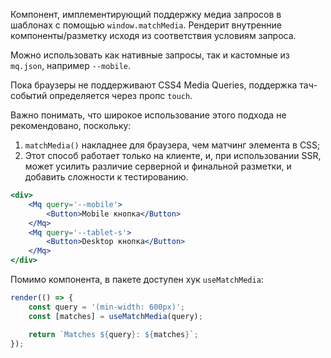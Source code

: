Компонент, имплементирующий поддержку медиа запросов в шаблонах с помощью `window.matchMedia`.
Рендерит внутренние компоненты/разметку исходя из соответствия условиям запроса.

Можно использовать как нативные запросы, так и кастомные из `mq.json`, например `--mobile`.

Пока браузеры не поддерживают CSS4 Media Queries, поддержка тач-событий определяется через пропс `touch`.

Важно понимать, что широкое использование этого подхода не рекомендовано, поскольку:

1. `matchMedia()` накладнее для браузера, чем матчинг элемента в CSS;
2. Этот способ работает только на клиенте, и, при использовании SSR, может усилить различие серверной и финальной разметки, и добавить сложности к тестированию.

```jsx live
<div>
    <Mq query='--mobile'>
        <Button>Mobile кнопка</Button>
    </Mq>
    <Mq query='--tablet-s'>
        <Button>Desktop кнопка</Button>
    </Mq>
</div>
```

Помимо компонента, в пакете доступен хук `useMatchMedia`:

```jsx live
render(() => {
    const query = '(min-width: 600px)';
    const [matches] = useMatchMedia(query);

    return `Matches ${query}: ${matches}`;
});
```
